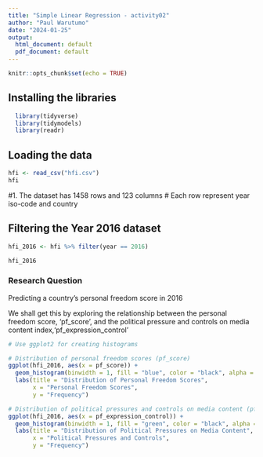 ```yaml
---
title: "Simple Linear Regression - activity02"
author: "Paul Warutumo"
date: "2024-01-25"
output:
  html_document: default
  pdf_document: default
---
```


```r
knitr::opts_chunk$set(echo = TRUE)
```

## Installing the libraries

```r
  library(tidyverse)
  library(tidymodels)
  library(readr)


```

## Loading the data

```r

hfi <- read_csv("hfi.csv")
hfi
```

#1. The dataset has 1458 rows and 123 columns
# Each row represent year iso-code and country

## Filtering the Year 2016 dataset 
```r

hfi_2016 <- hfi %>% filter(year == 2016)

hfi_2016
```

### Research Question
Predicting a country's personal freedom score in 2016

We shall get this by exploring the relationship between the personal freedom score, 'pf_score', and the political pressure and controls on media content index,'pf_expression_control'


```r
# Use ggplot2 for creating histograms

# Distribution of personal freedom scores (pf_score)
ggplot(hfi_2016, aes(x = pf_score)) +
  geom_histogram(binwidth = 1, fill = "blue", color = "black", alpha = 0.7) +
  labs(title = "Distribution of Personal Freedom Scores",
       x = "Personal Freedom Scores",
       y = "Frequency")

# Distribution of political pressures and controls on media content (pf_expression_control)
ggplot(hfi_2016, aes(x = pf_expression_control)) +
  geom_histogram(binwidth = 1, fill = "green", color = "black", alpha = 0.7) +
  labs(title = "Distribution of Political Pressures on Media Content",
       x = "Political Pressures and Controls",
       y = "Frequency")

```

